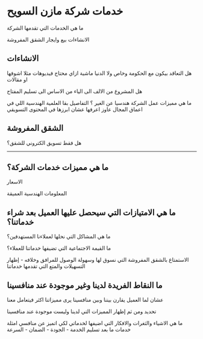 # خدمات شركة مازن السويح

ما هي الخدمات التي تقدمها الشركة

 
<Callout type="info" emoji="ℹ️">
 الانشاءات 
</Callout>

<Callout type="info" emoji="ℹ️">
  بيع وايجار الشقق المفروشة 
</Callout>

## الانشاءات

هل التعاقد بيكون مع الحكومة وخاص ولا الدنيا ماشية ازاي محتاج فيديوهات مثلا اشوفها او مقالات 

هل المشروع من الالف الى الياء من الاساس الى تسليم المفتاح

ما هي مميزات عمل الشركة هندسيا عن الغير ؟ التفاصيل بقا العلمية الهندسية اللي في اعماق المجال عاوز اعرفها عشان ابرزها في المحتوى التسويقي

## الشقق المفروشة

هل فقط تسويق الكتروني للشقق؟ 

--- 

## ما هي مميزات خدمات الشركة؟

الاسعار

المعلومات الهندسية العميقة

## ما هي الامتيازات التي سيحصل عليها العميل بعد شراء خدماتنا؟

ما هي المشاكل التي نحلها لعملاءنا المستهدفين؟

ما القيمة الاجتماعية التي تضيفها خدماتنا للعملاء؟

الاستمتاع بالشقق المفروشة التي نسوق لها وسهولة الوصول للمرافق وخلافه - إظهار التسهيلات والمتع التي تقدمها خدماتنا

## ما النقاط الفريدة لدينا وغير موجودة عند منافسينا

عشان لما العميل يقارن بيننا وبين منافسينا يرى مميزاتنا اكثر فيتعامل معنا

تحديد ومن ثم إظهار المميزات التي لدينا وليست موجودة عند منافسينا

ما هي الاشياء والثغرات والافكار التي اضيفها لخدماتي لكي اتميز عن منافسي امثلة خدمات ما بعد تسليم الخدمة - الجودة - الضمان - السرعة









